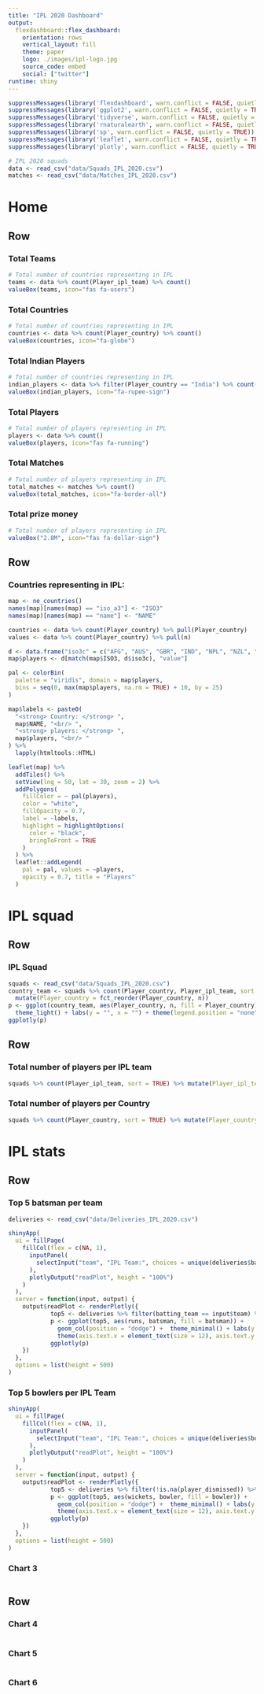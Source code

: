 ```yaml
---
title: "IPL 2020 Dashboard"
output: 
  flexdashboard::flex_dashboard:
    orientation: rows
    vertical_layout: fill
    theme: paper
    logo: ./images/ipl-logo.jpg
    source_code: embed
    social: ["twitter"]
runtime: shiny
---
```


```r
suppressMessages(library('flexdashboard', warn.conflict = FALSE, quietly = TRUE))
suppressMessages(library('ggplot2', warn.conflict = FALSE, quietly = TRUE))
suppressMessages(library('tidyverse', warn.conflict = FALSE, quietly = TRUE))
suppressMessages(library('rnaturalearth', warn.conflict = FALSE, quietly = TRUE))
suppressMessages(library('sp', warn.conflict = FALSE, quietly = TRUE))
suppressMessages(library('leaflet', warn.conflict = FALSE, quietly = TRUE))
suppressMessages(library('plotly', warn.conflict = FALSE, quietly = TRUE))
```

```r
# IPL 2020 squads
data <- read_csv("data/Squads_IPL_2020.csv")
matches <- read_csv("data/Matches_IPL_2020.csv")
```

Home {data-icon="fa-table"}
=======================================================================

Row
-----------------------------------------------------------------------

### Total Teams

```r
# Total number of countries representing in IPL
teams <- data %>% count(Player_ipl_team) %>% count()
valueBox(teams, icon="fas fa-users")
```

### Total Countries

```r
# Total number of countries representing in IPL
countries <- data %>% count(Player_country) %>% count()
valueBox(countries, icon="fa-globe")
```

### Total Indian Players 

```r
# Total number of countries representing in IPL
indian_players <- data %>% filter(Player_country == "India") %>% count()
valueBox(indian_players, icon="fa-rupee-sign")
```

### Total Players

```r
# Total number of players representing in IPL
players <- data %>% count()
valueBox(players, icon="fas fa-running")
```

### Total Matches

```r
# Total number of players representing in IPL
total_matches <- matches %>% count()
valueBox(total_matches, icon="fa-border-all")
```

### Total prize money

```r
# Total number of players representing in IPL
valueBox("2.8M", icon="fas fa-dollar-sign")
```

Row
-----------------------------------------------------------------------

### Countries representing in IPL:

```r
map <- ne_countries()
names(map)[names(map) == "iso_a3"] <- "ISO3"
names(map)[names(map) == "name"] <- "NAME"

countries <- data %>% count(Player_country) %>% pull(Player_country)
values <- data %>% count(Player_country) %>% pull(n)

d <- data.frame("iso3c" = c("AFG", "AUS", "GBR", "IND", "NPL", "NZL", "ZAF", "LKA", "JAM"), NAME = countries, value = values)
map$players <- d[match(map$ISO3, d$iso3c), "value"]

pal <- colorBin(
  palette = "viridis", domain = map$players,
  bins = seq(0, max(map$players, na.rm = TRUE) + 10, by = 25)
)

map$labels <- paste0(
  "<strong> Country: </strong> ",
  map$NAME, "<br/> ",
  "<strong> players: </strong> ",
  map$players, "<br/> "
) %>%
  lapply(htmltools::HTML)

leaflet(map) %>%
  addTiles() %>%
  setView(lng = 50, lat = 30, zoom = 2) %>%
  addPolygons(
    fillColor = ~ pal(players),
    color = "white",
    fillOpacity = 0.7,
    label = ~labels,
    highlight = highlightOptions(
      color = "black",
      bringToFront = TRUE
    )
  ) %>%
  leaflet::addLegend(
    pal = pal, values = ~players,
    opacity = 0.7, title = "Players"
  )
```

IPL squad {data-icon="fas fa-users"}
=======================================================================

Row {data-height=650}
-------------------------------------

### IPL Squad

```r
squads <- read_csv("data/Squads_IPL_2020.csv")
country_team <- squads %>% count(Player_country, Player_ipl_team, sort = TRUE) %>% 
  mutate(Player_country = fct_reorder(Player_country, n))
p <- ggplot(country_team, aes(Player_country, n, fill = Player_country)) + geom_col() + 
  theme_light() + labs(y = "", x = "") + theme(legend.position = "none") + facet_grid(~Player_ipl_team, scales = "free", space = "free") + theme(axis.text.x = element_text(size = 12, angle=45, hjust = 1, vjust = 1), axis.text.y = element_text(size = 12), strip.text.x = element_text(size = 13))
ggplotly(p)
```

Row {data-height=550}
-------------------------------------
   
### Total number of players per IPL team

```r
squads %>% count(Player_ipl_team, sort = TRUE) %>% mutate(Player_ipl_team = fct_reorder(Player_ipl_team, n)) %>% ggplot(aes(n, Player_ipl_team, fill = Player_ipl_team)) + geom_col() + theme_light() + labs(x = "Number of Players", y = "IPL team") + theme(legend.position = "") + theme(axis.text.x = element_text(size = 12), axis.text.y = element_text(size = 12), axis.title.x = element_text(size = 16), axis.title.y = element_text(size = 16))
```   
    
### Total number of players per Country

```r
squads %>% count(Player_country, sort = TRUE) %>% mutate(Player_country = fct_reorder(Player_country, n)) %>% ggplot(aes(n, Player_country, fill = Player_country)) + geom_col() + theme_light() + labs(x = "Number of Players", y = "Country") + theme(legend.position = "") + theme(axis.text.x = element_text(size = 12), axis.text.y = element_text(size = 12), axis.title.x = element_text(size = 16), axis.title.y = element_text(size = 16))
```

IPL stats {data-icon="ion-stats-bars"}
=======================================================================

Row {data-height=550}
-------------------------------------

### Top 5 batsman per team

```r
deliveries <- read_csv("data/Deliveries_IPL_2020.csv")

shinyApp(
  ui = fillPage(
    fillCol(flex = c(NA, 1),
      inputPanel(
        selectInput("team", "IPL Team:", choices = unique(deliveries$batting_team), selected = "MI", selectize=TRUE)
      ),
      plotlyOutput("readPlot", height = "100%")
    )
  ),
  server = function(input, output) {
    output$readPlot <- renderPlotly({
            top5 <- deliveries %>% filter(batting_team == input$team) %>% group_by(batsman) %>% summarize(n()) %>% arrange(desc(`n()`)) %>% head(5) %>% rename(runs = 2) %>%  mutate(batsman = fct_reorder(batsman, runs))
            p <- ggplot(top5, aes(runs, batsman, fill = batsman)) +
              geom_col(position = "dodge") +  theme_minimal() + labs(y = "", x = "Runs") + theme(legend.position = "none") +
              theme(axis.text.x = element_text(size = 12), axis.text.y = element_text(size = 12))
            ggplotly(p)
    })
  },
  options = list(height = 500)
)
```

### Top 5 bowlers per IPL Team

```r
shinyApp(
  ui = fillPage(
    fillCol(flex = c(NA, 1),
      inputPanel(
        selectInput("team", "IPL Team:", choices = unique(deliveries$bowling_team), selected = "MI", selectize=TRUE)
      ),
      plotlyOutput("readPlot", height = "100%")
    )
  ),
  server = function(input, output) {
    output$readPlot <- renderPlotly({
            top5 <- deliveries %>% filter(!is.na(player_dismissed)) %>% group_by(bowling_team, bowler) %>% summarize(n()) %>% arrange(desc(`n()`)) %>% filter(bowling_team == input$team) %>% head(5) %>% rename(wickets = 3) %>%  mutate(bowler = fct_reorder(bowler, wickets))
            p <- ggplot(top5, aes(wickets, bowler, fill = bowler)) +
              geom_col(position = "dodge") +  theme_minimal() + labs(y = "", x = "Wickets") + theme(legend.position = "none") +
              theme(axis.text.x = element_text(size = 12), axis.text.y = element_text(size = 12))
            ggplotly(p)
    })
  },
  options = list(height = 500)
)
```

### Chart 3

```r

```

Row {data-height=550}
-------------------------------------
   
### Chart 4

```r
```   
    
### Chart 5

```r
```

### Chart 6

```r

```
